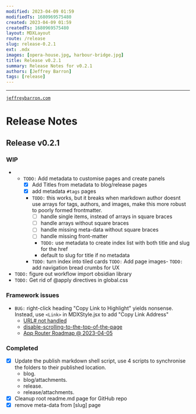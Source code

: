 ```yaml
---
modified: 2023-04-09 01:59  
modifiedTs: 1680969575480  
created: 2023-04-09 01:59  
createdTs: 1680969575480   
layout: MDXLayout  
route: /release
slug: release-0.2.1
ext: .mdx
images: [opera-house.jpg, harbour-bridge.jpg]    
title: Release v0.2.1   
summary: Release Notes for v0.2.1
authors: [Jeffrey Barron]
tags: [release]
---
```


---
[`jeffreybarron.com`](https://jeffreybarron.com)

# Release Notes

## Release v0.2.1

### WIP
- - `TODO:` Add metadata to customise pages and create panels
	- [x] Add Titles from metadata to blog/release pages 
	- [x] add metadata `#tags` pages
	 - `TODO:` this works, but it breaks when markdown author doesnt use arrays for tags, authors, and images, make this more robust to poorly formed frontmatter.
		- [ ] handle single items, instead of arrays in square braces
		- [ ] handle arrays without square braces
		- [ ] handle missing meta-data without square braces
		- [ ] handle missing front-matter 
		 - `TODO:` use metadata to create index list with both title and slug for the href
		- default to slug for title if no metadata
	- `TODO:` turn index into tiled cards
`TODO:` Add page images- 
`TODO:` add navigation bread crumbs for UX
- `TODO:` figure out workflow import obsidian library
- `TODO:` Get rid of @apply directives in global.css 

### Framework issues
- `BUG:` right-click heading "Copy Link to Highlight" yields nonsense. Instead, use `<Link>` in MDXStyle.jsx to add "Copy Link Address"
    - [URL# not handled](https://github.com/vercel/next.js/issues/44295) 
    - [disable-scrolling-to-the-top-of-the-page](https://nextjs.org/docs/api-reference/next/link#disable-scrolling-to-the-top-of-the-page)
    - [App Router Roadmap @ 2023-04-05](https://beta.nextjs.org/docs/app-directory-roadmap) 

### Completed
- [x]  Update the publish markdown shell script, use 4 scripts to synchronise the folders to their published location.
	- blog. 
	- blog/attachments. 
	- release. 
	- release/attachments. 
- [x] Cleanup root readme.md page for GitHub repo
- [x] remove meta-data from [slug] page